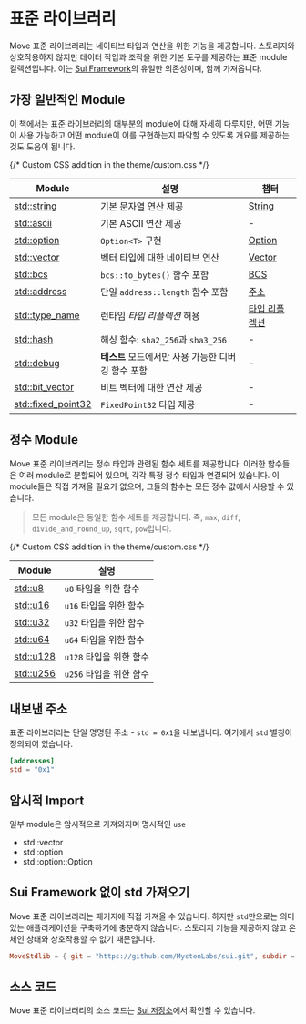 # 표준 라이브러리

Move 표준 라이브러리는 네이티브 타입과 연산을 위한 기능을 제공합니다. 스토리지와 상호작용하지 않지만
데이터 작업과 조작을 위한 기본 도구를 제공하는 표준 module 컬렉션입니다. 이는
[Sui Framework](./../programmability/sui-framework)의 유일한 의존성이며, 함께 가져옵니다.

## 가장 일반적인 Module

이 책에서는 표준 라이브러리의 대부분의 module에 대해 자세히 다루지만, 어떤 기능이 사용 가능하고
어떤 module이 이를 구현하는지 파악할 수 있도록 개요를 제공하는 것도 도움이 됩니다.

{/* Custom CSS addition in the theme/custom.css  */}
<div class="modules-table">

| Module                                                                           | 설명                                                                        | 챕터                                  |
| -------------------------------------------------------------------------------- | -------------------------------------------------------------------------- | ------------------------------------ |
| [std::string](https://docs.sui.io/references/framework/std/string)               | 기본 문자열 연산 제공                                                         | [String](./string)                   |
| [std::ascii](https://docs.sui.io/references/framework/std/ascii)                 | 기본 ASCII 연산 제공                                                          | -                                    |
| [std::option](https://docs.sui.io/references/framework/std/option)               | `Option<T>` 구현                                                           | [Option](./option)                   |
| [std::vector](https://docs.sui.io/references/framework/std/vector)               | 벡터 타입에 대한 네이티브 연산                                                | [Vector](./vector)                   |
| [std::bcs](https://docs.sui.io/references/framework/std/bcs)                     | `bcs::to_bytes()` 함수 포함                                                | [BCS](./../programmability/bcs)      |
| [std::address](https://docs.sui.io/references/framework/std/address)             | 단일 `address::length` 함수 포함                                            | [주소](./address)                    |
| [std::type_name](https://docs.sui.io/references/framework/std/type_name)         | 런타임 _타입 리플렉션_ 허용                                                  | [타입 리플렉션](./type-reflection)     |
| [std::hash](https://docs.sui.io/references/framework/std/hash)                   | 해싱 함수: `sha2_256`과 `sha3_256`                                        | -                                    |
| [std::debug](https://docs.sui.io/references/framework/std/debug)                 | **테스트** 모드에서만 사용 가능한 디버깅 함수 포함                         | -                                    |
| [std::bit_vector](https://docs.sui.io/references/framework/std/bit_vector)       | 비트 벡터에 대한 연산 제공                                                   | -                                    |
| [std::fixed_point32](https://docs.sui.io/references/framework/std/fixed_point32) | `FixedPoint32` 타입 제공                                                   | -                                    |

</div>

## 정수 Module

Move 표준 라이브러리는 정수 타입과 관련된 함수 세트를 제공합니다. 이러한 함수들은
여러 module로 분할되어 있으며, 각각 특정 정수 타입과 연결되어 있습니다. 이 module들은
직접 가져올 필요가 없으며, 그들의 함수는 모든 정수 값에서 사용할 수 있습니다.

> 모든 module은 동일한 함수 세트를 제공합니다. 즉, `max`, `diff`,
> `divide_and_round_up`, `sqrt`, `pow`입니다.

{/* Custom CSS addition in the theme/custom.css  */}
<div class="modules-table">

| Module                                                         | 설명                           |
| -------------------------------------------------------------- | ----------------------------- |
| [std::u8](https://docs.sui.io/references/framework/std/u8)     | `u8` 타입을 위한 함수         |
| [std::u16](https://docs.sui.io/references/framework/std/u16)   | `u16` 타입을 위한 함수        |
| [std::u32](https://docs.sui.io/references/framework/std/u32)   | `u32` 타입을 위한 함수        |
| [std::u64](https://docs.sui.io/references/framework/std/u64)   | `u64` 타입을 위한 함수        |
| [std::u128](https://docs.sui.io/references/framework/std/u128) | `u128` 타입을 위한 함수       |
| [std::u256](https://docs.sui.io/references/framework/std/u256) | `u256` 타입을 위한 함수       |

</div>

## 내보낸 주소

표준 라이브러리는 단일 명명된 주소 - `std = 0x1`을 내보냅니다. 여기에서 `std` 별칭이 정의되어 있습니다.

```toml
[addresses]
std = "0x1"
```

## 암시적 Import

일부 module은 암시적으로 가져와지며 명시적인 `use`

- std::vector
- std::option
- std::option::Option

## Sui Framework 없이 std 가져오기

Move 표준 라이브러리는 패키지에 직접 가져올 수 있습니다. 하지만 `std`만으로는
의미 있는 애플리케이션을 구축하기에 충분하지 않습니다. 스토리지 기능을 제공하지 않고
온체인 상태와 상호작용할 수 없기 때문입니다.

```toml
MoveStdlib = { git = "https://github.com/MystenLabs/sui.git", subdir = "crates/sui-framework/packages/move-stdlib", rev = "framework/mainnet" }
```

## 소스 코드

Move 표준 라이브러리의 소스 코드는
[Sui 저장소](https://github.com/MystenLabs/sui/tree/main/crates/sui-framework/packages/move-stdlib/sources)에서 확인할 수 있습니다.
